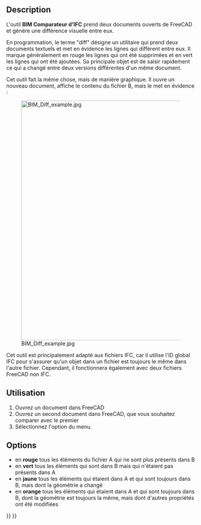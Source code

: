 <languages/>

{{Docnav/fr
|[[Arch_Survey/fr|Prendre des cotes]]
|[[BIM_IfcExplorer/fr|Explorateur d'IFC]]
|[[BIM_Workbench/fr|Atelier BIM]]
|IconL=Arch_Survey.svg
|IconR=BIM_IfcExplorer.svg
|IconC=Workbench_BIM.svg
}}

{{GuiCommand/fr
|Name=BIM Diff
|Name/fr=BIM Comparateur d'IFC
|MenuLocation=Utilitaires → Comparer deux fichiers IFC...
|Workbenches=[[BIM_Workbench/fr|BIM]]
}}

==Description==

L'outil '''BIM Comparateur d'IFC''' prend deux documents ouverts de FreeCAD et génère une différence visuelle entre eux. 

En programmation, le terme "diff" désigne un utilitaire qui prend deux documents textuels et met en évidence les lignes qui diffèrent entre eux. Il marque généralement en rouge les lignes qui ont été supprimées et en vert les lignes qui ont été ajoutées. Sa principale objet est de saisir rapidement ce qui a changé entre deux versions différentes d'un même document.

Cet outil fait la même chose, mais de manière graphique. Il ouvre un nouveau document, affiche le contenu du fichier B, mais le met en évidence :

[[Image:BIM Diff example.jpg|640px]]

Cet outil est principalement adapté aux fichiers IFC, car il utilise l'ID global IFC pour s'assurer qu'un objet dans un fichier est toujours le même dans l'autre fichier. Cependant, il fonctionnera également avec deux fichiers FreeCAD non IFC.

<span id="Usage"></span>
==Utilisation==

# Ouvrez un document dans FreeCAD
# Ouvrez un second document dans FreeCAD, que vous souhaitez comparer avec le premier
# Sélectionnez l'option {{MenuCommand|Utilitaires → [[Image:BIM_Diff.svg|16px]] Comparer deux fichiers IFC...}} du menu.

==Options==

* en '''rouge''' tous les éléments du fichier A qui ne sont plus présents dans B
* en '''vert''' tous les éléments qui sont dans B mais qui n'étaient pas présents dans A
* en '''jaune''' tous les éléments qui étaient dans A et qui sont toujours dans B, mais dont la géométrie a changé
* en '''orange''' tous les éléments qui étaient dans A et qui sont toujours dans B, dont la géométrie est toujours la même, mais dont d'autres propriétés ont été modifiées


{{Docnav/fr
|[[Arch_Survey/fr|Prendre des cotes]]
|[[BIM_IfcExplorer/fr|Explorateur d'IFC]]
|[[BIM_Workbench/fr|Atelier BIM]]
|IconL=Arch_Survey.svg
|IconR=BIM_IfcExplorer.svg
|IconC=Workbench_BIM.svg
}}

{{BIM_Tools_navi{{#translation:}}}}
{{Userdocnavi{{#translation:}}}}